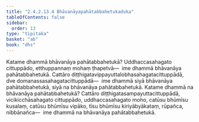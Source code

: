 ```yaml
---
title: "2.4.2.13.4 Bhāvanāyapahātabbahetukaduka"
tableOfContents: false
sidebar:
  order: 13
type: "tipitaka"
basket: "ab"
book: "dhs"
---
```



<DynamicBreadcrumb />

<Division number="1587" book="dhs" bookNo="29" page="294">

<Paragraph number="2298" book="dhs">
Katame dhammā bhāvanāya pahātabbahetukā? Uddhaccasahagato cittuppādo, etthuppannaṃ mohaṃ ṭhapetvā—  ime dhammā bhāvanāya pahātabbahetukā. Cattāro diṭṭhigatavippayuttalobhasahagatacittuppādā, dve domanassasahagatacittuppādā—  ime dhammā siyā bhāvanāya pahātabbahetukā, siyā na bhāvanāya pahātabbahetukā.
</Paragraph>

</Division>
<Division number="1588" book="dhs" bookNo="29" page="294">

<Paragraph number="2299" book="dhs">
Katame dhammā na bhāvanāya pahātabbahetukā? Cattāro diṭṭhigatasampayuttacittuppādā, vicikicchāsahagato cittuppādo, uddhaccasahagato moho, catūsu bhūmīsu kusalaṃ, catūsu bhūmīsu vipāko, tīsu bhūmīsu kiriyābyākataṃ, rūpañca, nibbānañca—  ime dhammā na bhāvanāya pahātabbahetukā.
</Paragraph>
</Division>